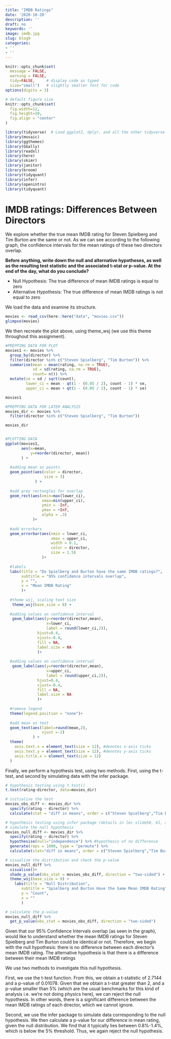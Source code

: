 ```yaml
---
title: "IMDB Ratings"
date: '2020-10-20'
description: ''
draft: no
keywords: ''
image: imdb.jpg
slug: blog9
categories:
- ''
- ''
---
```



```r
knitr::opts_chunk$set(
  message = FALSE, 
  warning = FALSE, 
  tidy=FALSE,     # display code as typed
  size="small")   # slightly smaller font for code
options(digits = 3)

# default figure size
knitr::opts_chunk$set(
  fig.width=12,
  fig.height=10,
  fig.align = "center"
)
```


```r
library(tidyverse)  # Load ggplot2, dplyr, and all the other tidyverse packages
library(mosaic)
library(ggthemes)
library(GGally)
library(readxl)
library(here)
library(skimr)
library(janitor)
library(broom)
library(tidyquant)
library(infer)
library(openintro)
library(tidyquant)
```



# IMDB ratings: Differences Between Directors

We explore whether the true mean IMDB rating for Steven Spielberg and Tim Burton are the same or not. As we can see according to the following graph, the confidence intervals for the mean ratings of these two directors overlap. 

**Before anything, write down the null and alternative hypotheses, as well as the resulting test statistic and the associated t-stat or p-value. At the end of the day, what do you conclude?**

* Null Hypothesis: The true difference of mean IMDB ratings is equal to zero
* Alternative Hypothesis: The true difference of mean IMDB ratings is not equal to zero

We load the data and examine its structure.

```r
movies <- read_csv(here::here("data", "movies.csv"))
glimpse(movies)
```

We then recreate the plot above, using theme_wsj (we use this theme throughout this assignment).

```r
#PREPPING DATA FOR PLOT
movies1 <- movies %>% 
  group_by(director) %>% 
  filter(director %in% c("Steven Spielberg", "Tim Burton")) %>% 
  summarise(mean = mean(rating, na.rm = TRUE),
            sd = sd(rating, na.rm = TRUE),
            count= n()) %>%
  mutate(se = sd / sqrt(count),
         lower_ci = mean - qt(1 - (0.05 / 2), count - 1) * se,
         upper_ci = mean + qt(1 - (0.05 / 2), count - 1) * se)

movies1

#PREPPING DATA FOR LATER ANALYSIS
movies_dir <- movies %>% 
  filter(director %in% c("Steven Spielberg", "Tim Burton"))

movies_dir


#PLOTTING DATA
ggplot(movies1, 
       aes(x=mean, 
           y=reorder(director, mean))
       ) +
  
  #adding mean as points
  geom_point(aes(color = director, 
                 size = 3)
             ) +
  
  #add grey rectangles for overlap
  geom_rect(aes(xmin=max(lower_ci), 
                xmax=min(upper_ci), 
                ymin = -Inf, 
                ymax = +Inf,
                alpha = .3)
            )+
  
  #add errorbars
  geom_errorbar(aes(xmin = lower_ci, 
                    xmax = upper_ci, 
                    width = 0.1, 
                    color = director, 
                    size = 1.5)
                )+
  
  #labels
  labs(title = "Do Spielberg and Burton have the same IMDB ratings?", 
       subtitle = "95% confidence intervals overlap", 
       y = "", 
       x = "Mean IMDB Rating"
       )+
  
  #theme wsj, scaling text size
   theme_wsj(base_size = 8) +
  
  #adding values on confidence interval
   geom_label(aes(y=reorder(director,mean),
                  x=lower_ci,
                  label = round(lower_ci,2)),
              hjust=0.4, 
              vjust=-0.4, 
              fill = NA, 
              label.size = NA
              )+
  
  #adding values on confidence interval
   geom_label(aes(y=reorder(director,mean),
                  x=upper_ci,
                  label = round(upper_ci,2)),
              hjust=0.4, 
              vjust=-0.4, 
              fill = NA, 
              label.size = NA
              )+
  
  #remove legend
  theme(legend.position = "none")+
  
  #add mean as text
  geom_text(aes(label=round(mean,2), 
                vjust =-2)
            ) +
  theme(
    axis.text.x = element_text(size = 12), #denotes x-axis ticks
    axis.text.y = element_text(size = 12), #denotes y-axis ticks
    axis.title.x = element_text(size = 12)
  ) 

```

Finally, we perform a hypothesis test, using two methods. First, using the t-test, and second by simulating data with the infer package.

```r

# hypothesis testing using t.test() 
t.test(rating~director, data=movies_dir)

# initialise the test
movies_obs_diff <- movies_dir %>% 
  specify(rating ~ director) %>% 
  calculate(stat = "diff in means", order = c("Steven Spielberg","Tim Burton"))

# hypothesis testing using infer package (details in lec slide58, 61, also the question1)
# simulate the null hypothesis
movies_null_diff <- movies_dir %>% 
  specify(rating ~ director) %>%
  hypothesise(null="independence") %>% #hypothesis of no difference
  generate(reps = 1000, type = "permute") %>%
  calculate(stat="diff in means", order = c("Steven Spielberg","Tim Burton")) 

# visualise the distribution and check the p-value
movies_null_diff %>%
  visualise()+
  shade_p_value(obs_stat = movies_obs_diff, direction = "two-sided") +
  theme_wsj(base_size = 9) +
    labs(title = "Null Distribution", 
       subtitle = "Spielberg and Burton Have the Same Mean IMDB Rating", 
       y = "Count", 
       x = ""
       )

# calculate the p-value
movies_null_diff %>%
  get_p_value(obs_stat = movies_obs_diff, direction = "two-sided")

```

Given that our 95% Confidence Intervals overlap (as seen in the graph), would like to understand whether the mean IMDB ratings for Steven Spielberg and Tim Burton could be identical or not. Therefore, we begin with the null hypothesis: there is no difference between each director's mean IMDB rating. The alternative hypothesis is that there is a difference between their mean IMDB ratings

We use two methods to investigate this null hypothesis.

First, we use the t-test function. From this, we obtain a t-statistic of 2.7144 and a p-value of 0.01078. Given that we obtain a t-stat greater than 2, and a p-value smaller than 5% (which are the usual benchmarks for this kind of analysis i.e. we're not doing physics here), we can reject the null hypothesis. In other words, there is a significant difference between the mean IMDB ratings of each director, which we cannot ignore. 

Second, we use the infer package to simulate data corresponding to the null hypothesis. We then calculate a p-value for our difference in mean rating, given the null distribution. We find that it typically lies between 0.8%-1.4%, which is below the 5% threshold. Thus, we again reject the null hypothesis.